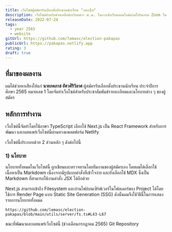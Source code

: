 ```yaml
---
title: เว็บไซต์ผู้สมัครรับเลือกตั้งประธานนักเรียน "ภคภ1ส"
description: เว็บไซต์สำหรับช่วยเหลือนักเรียนชาว พ.ม. ในการเข้าเรียนออนไลน์ผ่านโปรแกรม Zoom ในช่วงสถานการณ์การแพร่ระบาดของเชื้อไวรัส COVID-19
releaseDate: 2022-07-24
tags:
  - year 2565
  - website
gitUrl: https://github.com/lemasc/election-pakapas
publicUrl: https://pakapas.netlify.app
rating: 3
draft: true
---
```



## ที่มาของผลงาน

ผมได้ช่วยหาเสียงให้แก่ **นายภคภาส อัศวศิริวิลาศ** ผู้สมัครรับเลือกตั้งประธานนักเรียน ประจำปีการศึกษา 2565
หมายเลข 1 โดยจัดทำเว็บไซต์สำหรับประชาสัมพันธ์รายละเอียดและนโยบายต่าง ๆ ของผู้สมัคร

## หลักการทำงาน

เว็บไซต์นี้จัดทำโดยใช้ภาษา TypeScript เลือกใช้ Next.js เป็น React Framework สำหรับการพัฒนา
และเผยแพร่เว็บไซต์นี้ผ่านทางแพลตฟอร์ม Netlify

<ResponsiveBanner />

เว็บไซต์นี้ประกอบด้วย 2 ส่วนหลัก ๆ ดังต่อไปนี้

### 1) นโยบาย

นโยบายทั้งหมดในเว็บไซต์นี้ ถูกเขียนและตรวจทานโดยทีมงานของผู้สมัครเอง โดยผมได้เลือกใช้เนื้อหาเป็น Markdown
เนื่องจากมีรูปแบบคำสั่งที่เข้าใจง่าย และยังเลือกใช้ MDX ซึ่งเป็น Markdown ที่สามารถใช้งานคำสั่ง JSX ได้อีกด้วย

Next.js สามารถเข้าถึง Filesystem และอ่านไฟล์บนเซิร์ฟเวอร์ในโฟลเดอร์ของ Project ได้โดยใช้การ Render Page แบบ Static Site Generation (SSG)
ดังนั้นผมจึงใช้วิธีนี้ในการแสดงรายการนโยบายทั้งหมด

```
https://github.com/lemasc/election-pakapas/blob/main/utils/server/fs.ts#L43-L67
```

ขณะที่พัฒนาและเผยแพร่เว็บไซต์นี้ (ช่วงเดือนกรกฎาคม 2565) Git Repository
